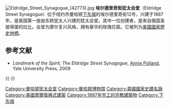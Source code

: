 {{Infobox NRHP
  | name = 埃尔德里奇街犹太会堂
  | nrhp_type = nhl
  | image = EldridgeStreetSynagogue.jpg
  | location = 纽约市曼哈顿[[下东城|下东城]]埃尔德里奇街12号
  | nearest_city = 
  | lat_degrees = 40  | lat_minutes = 42  | lat_seconds = 53.3586  | lat_direction = N
  | long_degrees = 73  | long_minutes = 59  | long_seconds = 37.899  | long_direction = W
  | built = 1887
  | architect = Herter 兄弟
  | architecture = 摩尔复兴
  | designated_nrhp_type= 1996年6月19日<ref name="nhlsum">{{cite web 
 |url=http://tps.cr.nps.gov/nhl/detail.cfm?ResourceId=1830&ResourceType=Building 
 |title=Eldridge Street Synagogue 
 |date=2007-09-11 
 |work=National Historic Landmark summary listing 
 |publisher=National Park Service 
 |deadurl=yes 
 |archiveurl=https://web.archive.org/web/20031021011820/http://tps.cr.nps.gov/nhl/detail.cfm?ResourceId=1830&ResourceType=Building 
 |archivedate=2003-10-21 
 |accessdate=2011-12-20 
 }}</ref><ref name="nhlnom">{{cite web|url={{PDFlink|{{cite web|url={{PDFlink|http://www.nps.gov/nhl/designations/samples/ny/eldridge.pdf "Eldridge Street Synagogue", June 1, 1995, by Renee Newman, Maria Schlanger, and Amy E. Waterman|270 [[Kibibyte|KiB]]<!-- application/pdf, 276694 bytes -->}}|title=National Historic Landmark Nomination|year=1983|publisher=National Park Service|accessdate=2011-12-20|archive-date=2012-11-04|archive-url=https://web.archive.org/web/20121104005327/http://www.nps.gov/nhl/designations/samples/ny/eldridge.pdf|dead-url=no}} "Eldridge Street Synagogue", June 1, 1995, by Renee Newman, Maria Schlanger, and Amy E. Waterman|270 [[Kibibyte|KiB]]<!-- application/pdf, 276694 bytes -->}}|title=National Historic Landmark Nomination|year=1983|publisher=National Park Service}}</ref>
  | added = 1980年3月28日<ref name="nris">{{NRISref|2007a}}</ref>
  | refnum = 80002687
  | designated_other2_name = NYC Landmark
 | designated_other2_date = 1980年7月8日
 | designated_other2_abbr = NYCL
 | designated_other2_link = New York City Landmarks Preservation Commission
 | designated_other2_number =
 | designated_other2_color = #ff0000
}}
[[File:Eldridge_Street_Synagogue_(42773).jpg|thumb]]
'''埃尔德里奇街犹太会堂'''（Eldridge Street Synagogue）位于纽约市曼哈顿[[下东城|下东城]]的埃尔德里奇街12号，兴建于1887年，是美国第一座由东欧犹太人兴建的犹太会堂。其中一位创建者，是来自俄国圣彼得堡的拉比。会堂为摩尔复兴风格，拥有豪华的玫瑰花窗。它被列为[[美國國家歷史地標|美國國家歷史地標]]。

==参考文献==
* ''Landmark of the Spirit; The Eldridge Street Synagogue,'' [[Annie_Polland|Annie Polland]], Yale University Press, 2009
{{reflist}}
{{-}}
{{Museums in Manhattan}}
[[Category:曼哈顿犹太会堂|Category:曼哈顿犹太会堂]]
[[Category:曼哈顿博物馆|Category:曼哈顿博物馆]]
[[Category:美國國家史蹟名錄|Category:美國國家史蹟名錄]]
[[Category:美國摩爾復興式建築|Category:美國摩爾復興式建築]]
[[Category:1887年完工的宗教建築物|Category:1887年完工的宗教建築物]]
[[Category:下东城|Category:下东城]]